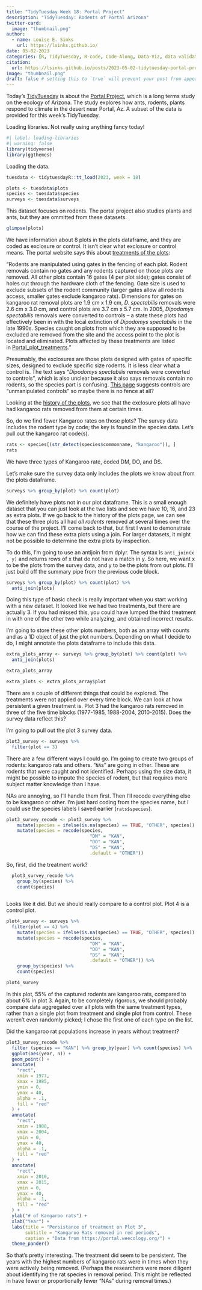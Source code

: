 ```yaml
---
title: "TidyTuesday Week 18: Portal Project"
description: "TidyTuesday: Rodents of Portal Arizona"
twitter-card:
  image: "thumbnail.png"
author:
  - name: Louise E. Sinks
    url: https://lsinks.github.io/
date: 05-02-2023
categories: [R, TidyTuesday, R-code, Code-Along, Data-Viz, data validation, exploratory data analysis] # self-defined categories
citation:
  url: https://lsinks.github.io/posts/2023-05-02-tidytuesday-portal-project/portal 
image: "thumbnail.png"
draft: false # setting this to `true` will prevent your post from appearing on your listing page until you're ready!
---
```


Today's [TidyTuesday](https://github.com/rfordatascience/tidytuesday) is about the [Portal Project](https://portal.weecology.org/), which is a long terms study on the ecology of Arizona. The study explores how ants, rodents, plants respond to climate in the desert near Portal, Az. A subset of the data is provided for this week's TidyTuesday.

Loading libraries. Not really using anything fancy today!

```r
#| label: loading-libraries
#| warning: false
library(tidyverse)
library(ggthemes)

```

Loading the data.

```r
tuesdata <- tidytuesdayR::tt_load(2023, week = 18)

plots <- tuesdata$plots
species <- tuesdata$species
surveys <- tuesdata$surveys
```

This dataset focuses on rodents. The portal project also studies plants and ants, but they are ommitted from these datasets.

```r
glimpse(plots)
```

We have information about 8 plots in the plots dataframe, and they are coded as exclosure or control. It isn't clear what exclosure or control means. The portal website says this about [treatments of the plots](https://github.com/weecology/PortalData/blob/main/SiteandMethods/Methods.md#rodent-treatments):

"Rodents are manipulated using gates in the fencing of each plot. Rodent removals contain no gates and any rodents captured on those plots are removed. All other plots contain 16 gates (4 per plot side); gates consist of holes cut through the hardware cloth of the fencing. Gate size is used to exclude subsets of the rodent community (larger gates allow all rodents access, smaller gates exclude kangaroo rats). Dimensions for gates on kangaroo rat removal plots are 1.9 cm x 1.9 cm, *D. spectabilis* removals were 2.6 cm x 3.0 cm, and control plots are 3.7 cm x 5.7 cm. In 2005, *Dipodomys spectabilis* removals were converted to controls -- a state these plots had effectively been in with the local extinction of *Dipodomys spectabilis* in the late 1990s. Species caught on plots from which they are supposed to be excluded are removed from the site and the access point to the plot is located and eliminated. Plots affected by these treatments are listed in [Portal_plot_treatments](https://github.com/weecology/PortalData/blob/main/SiteandMethods/Portal_plot_treatments.csv)."

Presumably, the exclosures are those plots designed with gates of specific sizes, designed to exclude specific size rodents. It is less clear what a control is. The text says "*Dipodomys spectabilis* removals were converted to controls", which is also unclear because it also says removals contain no rodents, so the species part is confusing. [This page](https://github.com/weecology/PortalData/blob/main/SiteandMethods/Portal_plot_treatments.csv) suggests controls are "unmanipulated controls" so maybe there is no fence at all?

Looking at the [history of the plots](https://github.com/weecology/PortalData/blob/main/SiteandMethods/Portal_plot_treatments.csv), we see that the exclosure plots all have had kangaroo rats removed from them at certain times.

So, do we find fewer Kangaroo rates on those plots? The survey data includes the rodent type by code; the key is found in the species data. Let's pull out the kangaroo rat code(s).

```r

rats <- species[(str_detect(species$commonname, "kangaroo")), ]
rats
```

We have three types of Kangaroo rate, coded DM, DO, and DS.

Let's make sure the survey data only includes the plots we know about from the plots dataframe.

```r
surveys %>% group_by(plot) %>% count(plot) 

```

We definitely have plots not in our plot dataframe. This is a small enough dataset that you can just look at the two lists and see we have 10, 16, and 23 as extra plots. If we go back to the history of the plots page, we can see that these three plots all had *all rodents* removed at several times over the course of the project. I'll come back to that, but first I want to demonstrate how we can find these extra plots using a join. For larger datasets, it might not be possible to determine the extra plots by inspection.

To do this, I'm going to use an antijoin from dplyr. The syntax is `anti_join(x , y)` and returns rows of x that do not have a match in y. So here, we want x to be the plots from the survey data, and y to be the plots from out plots. I'll just build off the summary pipe from the previous code block.

```r
surveys %>% group_by(plot) %>% count(plot) %>%
  anti_join(plots)
```

Doing this type of basic check is really important when you start working with a new dataset. It looked like we had two treatments, but there are actually 3. If you had missed this, you could have lumped the third treatment in with one of the other two while analyzing, and obtained incorrect results.

I'm going to store these other plots numbers, both as an array with counts and as a 1D object of just the plot numbers. Depending on what I decide to do, I might annotate the plots dataframe to include this data.

```r
extra_plots_array <- surveys %>% group_by(plot) %>% count(plot) %>%
  anti_join(plots)

extra_plots_array

extra_plots <- extra_plots_array$plot

```

There are a couple of different things that could be explored. The treatments were not applied over every time block. We can look at how persistent a given treatment is. Plot 3 had the kangaroo rats removed in three of the five time blocks (1977-1985, 1988-2004, 2010-2015). Does the survey data reflect this?

I'm going to pull out the plot 3 survey data.

```r
plot3_survey <- surveys %>%
  filter(plot == 3)
```

There are a few different ways I could go. I'm going to create two groups of rodents: kangaroo rats and others. "`NA`s" are going in other. These are rodents that were caught and not identified. Perhaps using the size data, it might be possible to impute the species of rodent, but that requires more subject matter knowledge than I have.

NAs are annoying, so I'll handle them first. Then I'll recode everything else to be kangaroo or other. I'm just hard coding from the species name, but I could use the species labels I saved earlier (`rats$species`).

```r
plot3_survey_recode <- plot3_survey %>%
    mutate(species = ifelse(is.na(species) == TRUE, "OTHER", species)) %>%
    mutate(species = recode(species,
                               "DM" = "KAN",
                               "DO" = "KAN",
                               "DS" = "KAN",
                               .default = "OTHER")) 

```

So, first, did the treatment work?

```r
  plot3_survey_recode %>%
    group_by(species) %>%
    count(species)
    
```

Looks like it did. But we should really compare to a control plot. Plot 4 is a control plot.

```r
plot4_survey <- surveys %>%
  filter(plot == 4) %>%
    mutate(species = ifelse(is.na(species) == TRUE, "OTHER", species)) %>%
    mutate(species = recode(species,
                               "DM" = "KAN",
                               "DO" = "KAN",
                               "DS" = "KAN",
                               .default = "OTHER")) %>%
    group_by(species) %>%
    count(species)

plot4_survey
```

In this plot, 55% of the captured rodents are kangaroo rats, compared to about 6% in plot 3. Again, to be completely rigorous, we should probably compare data aggregated over all plots with the same treatment types, rather than a single plot from treatment and single plot from control. These weren't even randomly picked; I chose the first one of each type on the list.

Did the kangaroo rat populations increase in years without treatment?

```r
plot3_survey_recode %>%
  filter (species == "KAN") %>% group_by(year) %>% count(species) %>%
  ggplot(aes(year, n)) +
  geom_point() +
  annotate(
    "rect",
    xmin = 1977,
    xmax = 1985,
    ymin = 0,
    ymax = 40,
    alpha = .1,
    fill = "red"
  ) +
  annotate(
    "rect",
    xmin = 1988,
    xmax = 2004,
    ymin = 0,
    ymax = 40,
    alpha = .1,
    fill = "red"
  ) +
  annotate(
    "rect",
    xmin = 2010,
    xmax = 2015,
    ymin = 0,
    ymax = 40,
    alpha = .1,
    fill = "red"
  ) +
  ylab("# of Kangaroo rats") +
  xlab("Year") +
  labs(title = "Persistance of treatment on Plot 3",
       subtitle = "Kangaroo Rats removed in red periods",
       caption = "Data from https://portal.weecology.org/") +
  theme_pander()

```

So that's pretty interesting. The treatment did seem to be persistent. The years with the highest numbers of kangaroo rats were in times when they were actively being removed. (Perhaps the researchers were more diligent about identifying the rat species in removal period. This might be reflected in have fewer or proportionally fewer "NAs" during removal times.)
